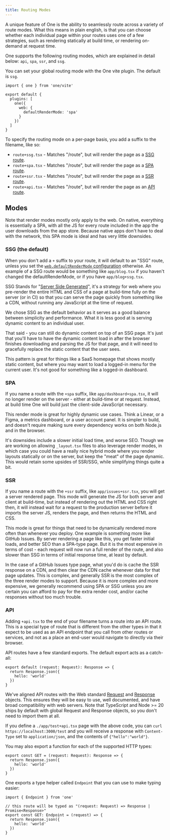 ```yaml
---
title: Routing Modes
---
```


A unique feature of One is the ability to seamlessly route across a variety of route modes. What this means in plain english, is that you can choose whether each individual page within your routes uses one of a few strategies, such as rendering statically at build time, or rendering on-demand at request time.

One supports the following routing modes, which are explained in detail below: `api`, `spa`, `ssr`, and `ssg`.

You can set your global routing mode with the One vite plugin. The default is `ssg`.

```tsx fileName=vite.config.ts
import { one } from 'one/vite'

export default {
  plugins: [
    one({
      web: {
        defaultRenderMode: 'spa'
      }
    })
  ]
}
```

To specify the routing mode on a per-page basis, you add a suffix to the filename, like so:

- `route+ssg.tsx` - Matches "/route", but will render the page as a [SSG route](#ssg-the-default).
- `route+spa.tsx` - Matches "/route", but will render the page as a [SPA route](#spa).
- `route+ssr.tsx` - Matches "/route", but will render the page as a [SSR route](#ssr).
- `route+api.tsx` - Matches "/route", but will render the page as an [API route](#api).

## Modes

Note that render modes mostly only apply to the web. On native, everything is essentially a SPA, with all the JS for every route included in the app the user downloads from the app store. Because native apps don't have to deal with the network, this SPA mode is ideal and has very little downsides.

### SSG (the default)

When you don't add a `+` suffix to your route, it will default to an "SSG" route, unless you set the [`web.defaultRenderMode` configuration](/docs/configuration#defaultrendermode) otherwise. An example of a SSG route would be something like `app/blog.tsx` if you haven't changed the defaultRenderMode, or if you have `app/blog+ssg.tsx`.

SSG Stands for "[Server Side Generated](https://www.smashingmagazine.com/2020/07/differences-static-generated-sites-server-side-rendered-apps/)", it's a strategy for web where you pre-render the entire HTML and CSS of a page at build-time fully on the server (or in CI) so that you can serve the page quickly from something like a CDN, without running any JavaScript at the time of request.

We chose SSG as the default behavior as it serves as a good balance between simplicity and performance. What it is less good at is serving dynamic content to an individual user.

That said - you can still do dynamic content on top of an SSG page. It's just that you'll have to have the dynamic content load in after the browser finishes downloading and parsing the JS for that page, and it will need to gracefully replace the static content that the user sees.

This pattern is great for things like a SaaS homepage that shows mostly static content, but where you may want to load a logged-in menu for the current user. It's not good for something like a logged-in dashboard.

### SPA

If you name a route with the `+spa` suffix, like `app/dashboard+spa.tsx`, it will no longer render on the server - either at build-time or at request. Instead, at build time One will build just the client-side JavaScript necessary.

This render mode is great for highly dynamic use cases. Think a Linear, or a Figma, a metrics dashboard, or a user account panel. It is simpler to build, and doesn't require making sure every dependency works on both Node.js and in the browser.

It's downsides include a slower initial load time, and worse SEO. Though we are working on allowing `_layout.tsx` files to also leverage render modes, in which case you could have a really nice hybrid mode where you render layouts statically or on the server, but keep the "meat" of the page dynamic. This would retain some upsides of SSR/SSG, while simplifying things quite a bit.


### SSR

If you name a route with the `+ssr` suffix, like `app/issues+ssr.tsx`, you will get a server rendered page. This mode will generate the JS for both server and client at build-time, but instead of rendering out the HTML and CSS right then, it will instead wait for a request to the production server before it imports the server JS, renders the page, and then returns the HTML and CSS.

This mode is great for things that need to be dynamically rendered more often than whenever you deploy. One example is something more like GitHub Issues. By server rendering a page like this, you get faster initial loads, and better SEO than a SPA-type page. But it is the most expensive in terms of cost - each request will now run a full render of the route, and also slower than SSG in terms of initial response time, at least by default.

In the case of a GitHub Issues type page, what you'd do is cache the SSR response on a CDN, and then clear the CDN cache whenever data for that page updates. This is complex, and generally SSR is the most complex of the three render modes to support. Because it is more complex and more expensive, we generally recommend using SPA or SSG unless you are certain you can afford to pay for the extra render cost, and/or cache responses without too much trouble.

### API

Adding `+api.tsx` to the end of your filename turns a route into an API route. This is a special type of route that is different from the other types in that it expect to be used as an API endpoint that you call from other routes or services, and not as a place an end-user would navigate to directly via their browser.

API routes have a few standard exports. The default export acts as a catch-all:

```tsx
export default (request: Request): Response => {
  return Response.json({
    hello: 'world'
  })
}
```

We've aligned API routes with the Web standard [Request](https://developer.mozilla.org/en-US/docs/Web/API/Request) and [Response](https://developer.mozilla.org/en-US/docs/Web/API/Response) objects. This ensures they will be easy to use, well documented, and have broad compatibility with web servers. Note that TypeScript and Node >= 20 ships by default with global Request and Response objects, so you don't need to import them at all.

If you define a `./app/test+api.tsx` page with the above code, you can `curl https://localhost:3000/test` and you will receive a response with `Content-Type` set to `application/json`, and the contents of `{"hello":"world"}`.

You may also export a function for each of the supported HTTP types:

```tsx
export const GET = (request: Request): Response => {
  return Response.json({
    hello: 'world'
  })
}
```

One exports a type helper called `Endpoint` that you can use to make typing easier:

```tsx
import { Endpoint } from 'one'

// this route will be typed as "(request: Request) => Response | Promise<Response>"
export const GET: Endpoint = (request) => {
  return Response.json({
    hello: 'world'
  })
}
```
